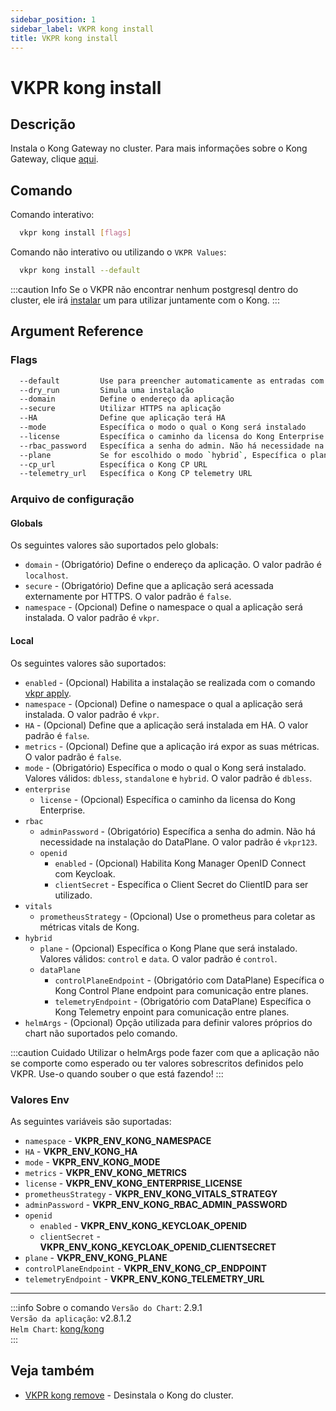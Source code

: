 ```yaml
---
sidebar_position: 1
sidebar_label: VKPR kong install
title: VKPR kong install
---
```


# VKPR kong install

## Descrição

Instala o Kong Gateway no cluster. Para mais informações sobre o Kong Gateway, clique [aqui](https://docs.konghq.com/gateway/).

## Comando

Comando interativo:

```bash
  vkpr kong install [flags]
```

Comando não interativo ou utilizando o `VKPR Values`:

```bash
  vkpr kong install --default
```

:::caution Info
Se o VKPR não encontrar nenhum postgresql dentro do cluster, ele irá [instalar](/docs/commands/postgresql/install) um para utilizar juntamente com o Kong.
:::

## Argument Reference

### Flags

```sh
  --default         Use para preencher automaticamente as entradas com valores padrões
  --dry_run         Simula uma instalação
  --domain          Define o endereço da aplicação
  --secure          Utilizar HTTPS na aplicação
  --HA              Define que aplicação terá HA
  --mode            Específica o modo o qual o Kong será instalado
  --license         Específica o caminho da licensa do Kong Enterprise
  --rbac_password   Específica a senha do admin. Não há necessidade na instalação do DataPlane
  --plane           Se for escolhido o modo `hybrid`, Específica o plane que será instalado
  --cp_url          Específica o Kong CP URL
  --telemetry_url   Específica o Kong CP telemetry URL
```

### Arquivo de configuração

#### Globals

Os seguintes valores são suportados pelo globals:

- `domain` - (Obrigatório) Define o endereço da aplicação. O valor padrão é `localhost`.
- `secure` - (Obrigatório) Define que a aplicação será acessada externamente por HTTPS. O valor padrão é `false`.
- `namespace` - (Opcional) Define o namespace o qual a aplicação será instalada. O valor padrão é `vkpr`.

#### Local

Os seguintes valores são suportados:

- `enabled` - (Opcional) Habilita a instalação se realizada com o comando [vkpr apply](/docs/commands/apply).
- `namespace` - (Opcional) Define o namespace o qual a aplicação será instalada. O valor padrão é `vkpr`.
- `HA` - (Opcional) Define que a aplicação será instalada em HA. O valor padrão é `false`.
- `metrics` - (Opcional) Define que a aplicação irá expor as suas métricas. O valor padrão é `false`.
- `mode` - (Obrigatório) Específica o modo o qual o Kong será instalado. Valores válidos: `dbless`, `standalone` e `hybrid`. O valor padrão é `dbless`.
- `enterprise`
  - `license` - (Opcional) Específica o caminho da licensa do Kong Enterprise.
- `rbac`
  - `adminPassword` - (Obrigatório) Específica a senha do admin. Não há necessidade na instalação do DataPlane. O valor padrão é `vkpr123`.
  - `openid`
    - `enabled` - (Opcional) Habilita Kong Manager OpenID Connect com Keycloak.
    - `clientSecret` - Específica o Client Secret do ClientID para ser utilizado.
- `vitals`
  - `prometheusStrategy` - (Opcional) Use o prometheus para coletar as métricas vitals de Kong.
- `hybrid`
  - `plane` - (Opcional) Específica o Kong Plane que será instalado. Valores válidos: `control` e `data`. O valor padrão é `control`.
  - `dataPlane`
    - `controlPlaneEndpoint` - (Obrigatório com DataPlane) Específica o Kong Control Plane endpoint para comunicação entre planes.
    - `telemetryEndpoint` - (Obrigatório com DataPlane) Específica o Kong Telemetry enpoint para comunicação entre planes.
- `helmArgs` - (Opcional) Opção utilizada para definir valores próprios do chart não suportados pelo comando.

:::caution Cuidado
Utilizar o helmArgs pode fazer com que a aplicação não se comporte como esperado ou ter valores sobrescritos definidos pelo VKPR.
Use-o quando souber o que está fazendo!
:::

### Valores Env

As seguintes variáveis são suportadas:

- `namespace` - **VKPR_ENV_KONG_NAMESPACE**
- `HA` - **VKPR_ENV_KONG_HA**
- `mode` - **VKPR_ENV_KONG_MODE**
- `metrics` - **VKPR_ENV_KONG_METRICS**
- `license` - **VKPR_ENV_KONG_ENTERPRISE_LICENSE**
- `prometheusStrategy` - **VKPR_ENV_KONG_VITALS_STRATEGY**
- `adminPassword` - **VKPR_ENV_KONG_RBAC_ADMIN_PASSWORD**
- `openid`
  - `enabled` - **VKPR_ENV_KONG_KEYCLOAK_OPENID**
  - `clientSecret` - **VKPR_ENV_KONG_KEYCLOAK_OPENID_CLIENTSECRET**
- `plane` - **VKPR_ENV_KONG_PLANE**
- `controlPlaneEndpoint` - **VKPR_ENV_KONG_CP_ENDPOINT**
- `telemetryEndpoint` - **VKPR_ENV_KONG_TELEMETRY_URL**

---

:::info Sobre o comando
`Versão do Chart`: 2.9.1 <br/>
`Versão da aplicação`: v2.8.1.2 <br/>
`Helm Chart`: [kong/kong](https://artifacthub.io/packages/helm/kong/kong/) <br/>
:::

## Veja também

- [VKPR kong remove](/docs/commands/kong/remove) - Desinstala o Kong do cluster.
